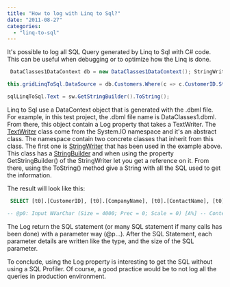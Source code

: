 ```yaml
---
title: "How to log with Linq to Sql?"
date: "2011-08-27"
categories: 
  - "linq-to-sql"
---
```


It's possible to log all SQL Query generated by Linq to Sql with C# code. This can be useful when debugging or to optimize how the Linq is done.


```csharp
 DataClasses1DataContext db = new DataClasses1DataContext(); StringWriter sw = new StringWriter(); db.Log = sw;

this.gridLinqToSql.DataSource = db.Customers.Where(c => c.CustomerID.StartsWith("A")); this.gridLinqToSql.DataBind(); //Here is when the Linq query will be executed.

sqlLinqToSql.Text = sw.GetStringBuilder().ToString(); 
```

Linq to Sql use a DataContext object that is generated with the .dbml file. For example, in this test project, the .dbml file name is DataClasses1.dbml. From there, this object contain a Log property that takes a TextWriter. The [TextWriter](http://msdn.microsoft.com/en-us/library/system.io.textwriter.aspx "MSDN TextWriter Reference") class come from the System.IO namespace and it's an abstract class. The namespace contain two concrete classes that inherit from this class. The first one is [StringWriter](http://msdn.microsoft.com/en-us/library/system.io.stringwriter.aspx "String Writer MSDN Reference") that has been used in the example above. This class has a [StringBuilder](http://msdn.microsoft.com/en-us/library/system.text.stringbuilder.aspx "StringBuilder MSDN Reference") and when using the property GetStringBuilder() of the StringWriter let you get a reference on it. From there, using the ToString() method give a String with all the SQL used to get the information.

The result will look like this:


```sql
 SELECT [t0].[CustomerID], [t0].[CompanyName], [t0].[ContactName], [t0].[ContactTitle] FROM [dbo].[Customers] AS [t0] WHERE [t0].[CustomerID] LIKE @p0

-- @p0: Input NVarChar (Size = 4000; Prec = 0; Scale = 0) [A%] -- Context: SqlProvider(Sql2005) Model: AttributedMetaModel Build: 4.0.30319.1 
```


The Log return the SQL statement (or many SQL statement if many calls has been done) with a parameter way (@p...). After the SQL Statement, each parameter details are written like the type, and the size of the SQL parameter.

To conclude, using the Log property is interesting to get the SQL without using a SQL Profiler. Of course, a good practice would be to not log all the queries in production environment.
